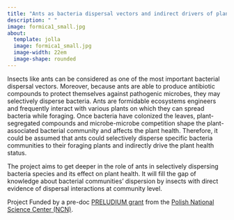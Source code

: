 ```yaml
---
title: "Ants as bacteria dispersal vectors and indirect drivers of plant health"
description: " "
image: formica1_small.jpg
about:
  template: jolla
  image: formica1_small.jpg
  image-width: 22em
  image-shape: rounded
---
```


Insects like ants can be considered as one of the most important bacterial dispersal vectors. Moreover, because ants are able to produce antibiotic compounds to protect themselves against pathogenic microbes, they may selectively disperse bacteria. Ants are formidable ecosystems engineers and frequently interact with various plants on which they can spread bacteria while foraging. Once bacteria have colonized the leaves, plant-segregated compounds and microbe-microbe competition shape the plant-associated bacterial community and affects the plant health. Therefore, it could be assumed that ants could selectively disperse specific bacteria communities to their foraging plants and indirectly drive the plant health status.

The project aims to get deeper in the role of ants in selectively dispersing bacteria species and its effect on plant health. It will fill the gap of knowledge about bacterial communities' dispersion by insects with direct evidence of dispersal interactions at community level.

Project Funded by a pre-doc [PRELUDIUM grant](https://ncn.gov.pl/en/finansowanie-nauki/konkursy/typy/2) from the [Polish National Science Center (NCN)](https://www.ncn.gov.pl/en).
